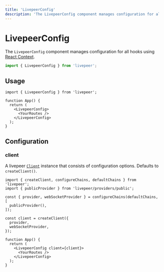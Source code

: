 ```yaml
---
title: 'LivepeerConfig'
description: 'The LivepeerConfig component manages configuration for all hooks using React Context.'
---
```


# LivepeerConfig

The `LivepeerConfig` component manages configuration for all hooks using [React Context](https://reactjs.org/docs/context.html).

```ts
import { LivepeerConfig } from 'livepeer';
```

## Usage

```tsx
import { LivepeerConfig } from 'livepeer';

function App() {
  return (
    <LivepeerConfig>
      <YourRoutes />
    </LivepeerConfig>
  );
}
```

## Configuration

### client

A livepeer [`Client`](/docs/client) instance that consists of configuration options. Defaults to `createClient()`.

```tsx {8-12,16}
import { createClient, configureChains, defaultChains } from 'livepeer';
import { publicProvider } from 'livepeer/providers/public';

const { provider, webSocketProvider } = configureChains(defaultChains, [
  publicProvider(),
]);

const client = createClient({
  provider,
  webSocketProvider,
});

function App() {
  return (
    <LivepeerConfig client={client}>
      <YourRoutes />
    </LivepeerConfig>
  );
}
```
